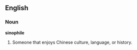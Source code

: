 == English ==
===Noun===
'''sinophile'''
# Someone that enjoys Chinese culture, language, or history.